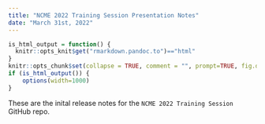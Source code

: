 ```yaml
---
title: "NCME 2022 Training Session Presentation Notes"
date: "March 31st, 2022"
---
```


```r
is_html_output = function() {
  knitr::opts_knit$get("rmarkdown.pandoc.to")=="html"
}
knitr::opts_chunk$set(collapse = TRUE, comment = "", prompt=TRUE, fig.dpi = 96)
if (is_html_output()) {
    options(width=1000)
}
```


These are the inital release notes for the `NCME 2022 Training Session` GitHub repo. 
